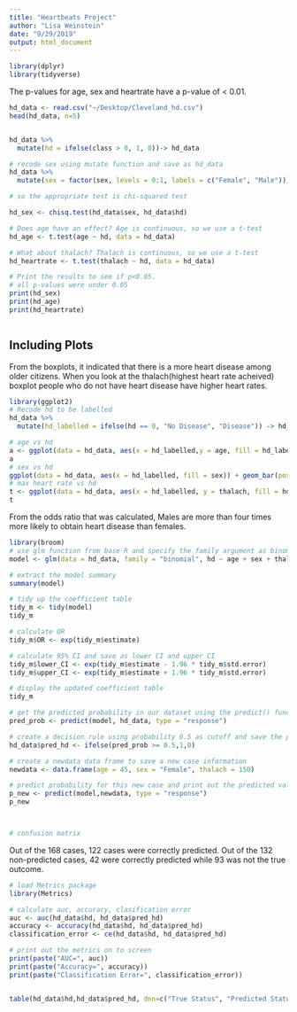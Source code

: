 ```yaml
---
title: "Heartbeats Project"
author: "Lisa Weinstein"
date: "9/29/2019"
output: html_document
---
```


```r
library(dplyr)
library(tidyverse)
```
The p-values for age, sex and heartrate have a p-value of < 0.01. 

```r
hd_data <- read.csv("~/Desktop/Cleveland_hd.csv")
head(hd_data, n=5)


hd_data %>% 
  mutate(hd = ifelse(class > 0, 1, 0))-> hd_data

# recode sex using mutate function and save as hd_data
hd_data %>% 
  mutate(sex = factor(sex, levels = 0:1, labels = c("Female", "Male"))) -> hd_data

# so the appropriate test is chi-squared test

hd_sex <- chisq.test(hd_data$sex, hd_data$hd)

# Does age have an effect? Age is continuous, so we use a t-test
hd_age <- t.test(age ~ hd, data = hd_data)

# What about thalach? Thalach is continuous, so we use a t-test
hd_heartrate <- t.test(thalach ~ hd, data = hd_data)

# Print the results to see if p<0.05.
# all p-values were under 0.05
print(hd_sex)
print(hd_age)
print(hd_heartrate)



```

## Including Plots

From the boxplots, it indicated that there is a more heart disease among older citizens. When you look at the thalach(highest heart rate acheived) boxplot people who do not have heart disease have higher heart rates. 

```r
library(ggplot2)
# Recode hd to be labelled
hd_data %>%
  mutate(hd_labelled = ifelse(hd == 0, "No Disease", "Disease")) -> hd_data

# age vs hd
a <- ggplot(data = hd_data, aes(x = hd_labelled,y = age, fill = hd_labelled)) + geom_boxplot()
a
# sex vs hd
ggplot(data = hd_data, aes(x = hd_labelled, fill = sex)) + geom_bar(position = "fill") + ylab("Sex %")
# max heart rate vs hd
t <- ggplot(data = hd_data, aes(x = hd_labelled, y = thalach, fill = hd_labelled)) + geom_boxplot()
t
```

From the odds ratio that was calculated, Males are more than four times more likely to obtain heart disease than females. 
```r
library(broom)
# use glm function from base R and specify the family argument as binomial
model <- glm(data = hd_data, family = "binomial", hd ~ age + sex + thalach)

# extract the model summary
summary(model)

# tidy up the coefficient table
tidy_m <- tidy(model)
tidy_m

# calculate OR
tidy_m$OR <- exp(tidy_m$estimate)

# calculate 95% CI and save as lower CI and upper CI
tidy_m$lower_CI <- exp(tidy_m$estimate - 1.96 * tidy_m$std.error)
tidy_m$upper_CI <- exp(tidy_m$estimate + 1.96 * tidy_m$std.error)

# display the updated coefficient table
tidy_m

# get the predicted probability in our dataset using the predict() function
pred_prob <- predict(model, hd_data, type = "response")

# create a decision rule using probability 0.5 as cutoff and save the predicted decision into the main data frame
hd_data$pred_hd <- ifelse(pred_prob >= 0.5,1,0)

# create a newdata data frame to save a new case information
newdata <- data.frame(age = 45, sex = "Female", thalach = 150)

# predict probability for this new case and print out the predicted value
p_new <- predict(model,newdata, type = "response")
p_new



# confusion matrix
```

Out of the 168 cases, 122 cases were correctly predicted. Out of the 132 non-predicted cases, 42 were correctly predicted while 93 was not the true outcome.
```r
# load Metrics package
library(Metrics)

# calculate auc, accuracy, clasification error
auc <- auc(hd_data$hd, hd_data$pred_hd)
accuracy <- accuracy(hd_data$hd, hd_data$pred_hd)
classification_error <- ce(hd_data$hd, hd_data$pred_hd)

# print out the metrics on to screen
print(paste("AUC=", auc))
print(paste("Accuracy=", accuracy))
print(paste("Classification Error=", classification_error))


table(hd_data$hd,hd_data$pred_hd, dnn=c("True Status", "Predicted Status")) # confusion matrix
```
